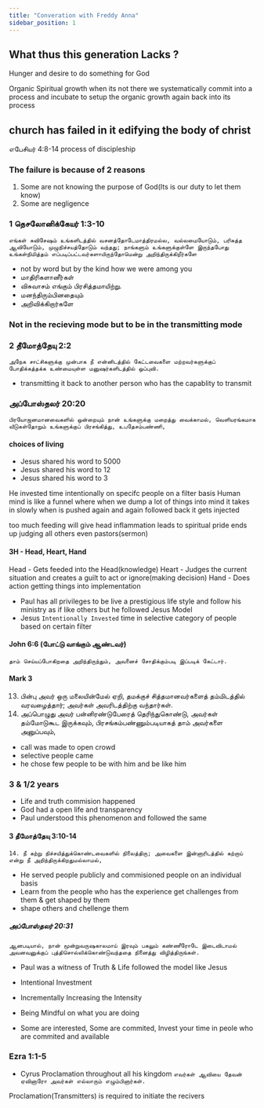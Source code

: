 ```yaml
---
title: "Converation with Freddy Anna"
sidebar_position: 1
---
```


## What thus this generation Lacks ?
Hunger and desire to do something for God

Organic Spiritual growth
when its not there we systematically commit into a process and incubate to setup the organic growth again back into its process

## church has failed in it edifying the body of christ
எபேசியர் 4:8-14
process of discipleship
### The failure is because of 2 reasons
1. Some are not knowing the purpose of God(Its is our duty to let them know)
2. Some are negligence

### 1 தெசலோனிக்கேயர் 1:3-10
`எங்கள் சுவிசேஷம் உங்களிடத்தில் வசனத்தோடேமாத்திரமல்ல, வல்லமையோடும், பரிசுத்த ஆவியோடும், முழுநிச்சயத்தோடும் வந்தது; நாங்களும் உங்களுக்குள்ளே இருந்தபோது உங்கள்நிமித்தம் எப்படிப்பட்டவர்களாயிருந்தோமென்று அறிந்திருக்கிறீர்களே`

* not by word but by the kind how we were among you
* மாதிரிகளானீர்கள்
* விசுவாசம் எங்கும் பிரசித்தமாயிற்று.
* மனந்திரும்பினதையும்
* அறிவிக்கிறார்களே

### Not in the recieving mode but to be in the transmitting mode

### 2 தீமோத்தேயு 2:2
`அநேக சாட்சிகளுக்கு முன்பாக நீ என்னிடத்தில் கேட்டவைகளை மற்றவர்களுக்குப் போதிக்கத்தக்க உண்மையுள்ள மனுஷர்களிடத்தில் ஒப்புவி.`
* transmitting it back to another person who has the capablity to transmit

### அப்போஸ்தலர் 20:20
`பிரயோஜனமானவைகளில் ஒன்றையும் நான் உங்களுக்கு மறைத்து வைக்காமல், வெளியரங்கமாக வீடுகள்தோறும் உங்களுக்குப் பிரசங்கித்து, உபதேசம்பண்ணி,`

#### choices of living 
* Jesus shared his word to 5000
* Jesus shared his word to 12
* Jesus shared his word to 3

He invested time intentionally on specifc people on a filter basis 
Human mind is like a funnel where when we dump a lot of things into mind it takes in slowly when is pushed again and again followed back it gets injected

too much feeding will give head inflammation leads to spiritual pride ends up judging all others even pastors(sermon)

#### 3H - Head, Heart, Hand
Head - Gets feeded into the Head(knowledge)
Heart - Judges the current situation and creates a guilt to act or ignore(making decision)
Hand - Does action getting things into implementation


* Paul has all privileges to be live a prestigious life style and follow his ministry as if like others but he followed Jesus Model
* Jesus `Intentionally Invested` time in selective category of people based on certain filter

#### John 6:6 (போட்டு வாங்கும் ஆண்டவர்)
`தாம் செய்யப்போகிறதை அறிந்திருந்தும், அவனைச் சோதிக்கும்படி இப்படிக் கேட்டார்.`

#### Mark 3
13. பின்பு அவர் ஒரு மலையின்மேல் ஏறி, தமக்குச் சித்தமானவர்களைத் தம்மிடத்தில் வரவழைத்தார்; அவர்கள் அவரிடத்திற்கு வந்தார்கள்.
14. அப்பொழுது அவர் பன்னிரண்டுபேரைத் தெரிந்துகொண்டு, அவர்கள் தம்மோடுகூட இருக்கவும், பிரசங்கம்பண்ணும்படியாகத் தாம் அவர்களை அனுப்பவும்,

* call was made to open crowd
* selective people came 
* he chose few people to be with him and be like him

### 3 & 1/2 years
* Life and truth commision happened
* God had a open life and transparency
* Paul understood this phenomenon and followed the same 

#### 3 தீமோத்தேயு 3:10-14
`14. நீ கற்று நிச்சயித்துக்கொண்டவைகளில் நிலைத்திரு; அவைகளை இன்னாரிடத்தில் கற்றாய் என்று நீ அறிந்திருக்கிறதுமல்லாமல்,`
* He served people publicly and commisioned people on an individual basis
* Learn from the people who has the experience get challenges from them & get shaped by them 
* shape others and chellenge them

##### அப்போஸ்தலர் 20:31 
`ஆனபடியால், நான் மூன்றுவருஷகாலமாய் இரவும் பகலும் கண்ணீரோடே இடைவிடாமல் அவனவனுக்குப் புத்திசொல்லிக்கொண்டுவந்ததை நினைத்து விழித்திருங்கள்.`
* Paul was a witness of Truth & Life followed the model like Jesus


* Intentional Investment
* Incrementally Increasing the Intensity
* Being Mindful on what you are doing
* Some are interested, Some are commited, Invest your time in peole who are commited and available

### Ezra 1:1-5
* Cyrus Proclamation throughout all his kingdom
`எவர்கள் ஆவியை தேவன் ஏவினாரோ அவர்கள் எல்லாரும் எழும்பினார்கள்.`

Proclamation(Transmitters) is required to initiate the recivers
